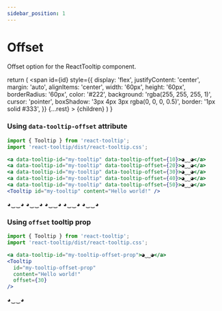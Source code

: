 ```yaml
---
sidebar_position: 1
---
```


# Offset

Offset option for the ReactTooltip component.


  return (
    <span
      id={id}
      style={{
        display: 'flex',
        justifyContent: 'center',
        margin: 'auto',
        alignItems: 'center',
        width: '60px',
        height: '60px',
        borderRadius: '60px',
        color: '#222',
        background: 'rgba(255, 255, 255, 1)',
        cursor: 'pointer',
        boxShadow: '3px 4px 3px rgba(0, 0, 0, 0.5)',
        border: '1px solid #333',
      }}
      {...rest}
    >
      {children}
    </span>
  )
}

### Using `data-tooltip-offset` attribute

```jsx
import { Tooltip } from 'react-tooltip';
import 'react-tooltip/dist/react-tooltip.css';

<a data-tooltip-id="my-tooltip" data-tooltip-offset={10}>◕‿‿◕</a>
<a data-tooltip-id="my-tooltip" data-tooltip-offset={20}>◕‿‿◕</a>
<a data-tooltip-id="my-tooltip" data-tooltip-offset={30}>◕‿‿◕</a>
<a data-tooltip-id="my-tooltip" data-tooltip-offset={40}>◕‿‿◕</a>
<a data-tooltip-id="my-tooltip" data-tooltip-offset={50}>◕‿‿◕</a>
<Tooltip id="my-tooltip" content="Hello world!" />
```

<div style={{ display: 'flex', gap: '5px', width: 'fit-content', margin: 'auto' }}>
  <TooltipAnchor data-tooltip-id="my-tooltip" data-tooltip-offset={10}>◕‿‿◕</TooltipAnchor>
  <TooltipAnchor data-tooltip-id="my-tooltip" data-tooltip-offset={20}>◕‿‿◕</TooltipAnchor>
  <TooltipAnchor data-tooltip-id="my-tooltip" data-tooltip-offset={30}>◕‿‿◕</TooltipAnchor>
  <TooltipAnchor data-tooltip-id="my-tooltip" data-tooltip-offset={40}>◕‿‿◕</TooltipAnchor>
  <TooltipAnchor data-tooltip-id="my-tooltip" data-tooltip-offset={50}>◕‿‿◕</TooltipAnchor>
  <Tooltip id="my-tooltip" content="Hello world!" />
</div>

### Using `offset` tooltip prop

```jsx
import { Tooltip } from 'react-tooltip';
import 'react-tooltip/dist/react-tooltip.css';

<a data-tooltip-id="my-tooltip-offset-prop">◕‿‿◕</a>
<Tooltip
  id="my-tooltip-offset-prop"
  content="Hello world!"
  offset={30}
/>
```

<TooltipAnchor data-tooltip-id="my-tooltip-offset-prop">◕‿‿◕</TooltipAnchor>
<Tooltip
  id="my-tooltip-offset-prop"
  content="Hello world!"
  offset={30}
/>
